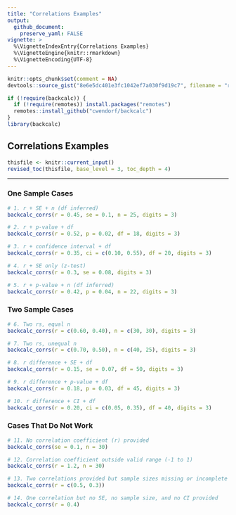 ```yaml
---
title: "Correlations Examples"
output:
  github_document:
    preserve_yaml: FALSE
vignette: >
  %\VignetteIndexEntry{Correlations Examples}
  %\VignetteEngine{knitr::rmarkdown}
  %\VignetteEncoding{UTF-8}
---
```


```r
knitr::opts_chunk$set(comment = NA)
devtools::source_gist("8e6e5dc401e3fc1042ef7a030f9d19c7", filename = "revised_toc.R")
```

```r
if (!require(backcalc)) {
  if (!require(remotes)) install.packages("remotes")
  remotes::install_github("cwendorf/backcalc")
}
library(backcalc)
```

## Correlations Examples

```r
thisfile <- knitr::current_input()
revised_toc(thisfile, base_level = 3, toc_depth = 4)
```

---

### One Sample Cases

```r
# 1. r + SE + n (df inferred)
backcalc_corrs(r = 0.45, se = 0.1, n = 25, digits = 3)

# 2. r + p-value + df
backcalc_corrs(r = 0.52, p = 0.02, df = 18, digits = 3)

# 3. r + confidence interval + df
backcalc_corrs(r = 0.35, ci = c(0.10, 0.55), df = 20, digits = 3)

# 4. r + SE only (z-test)
backcalc_corrs(r = 0.3, se = 0.08, digits = 3)

# 5. r + p-value + n (df inferred)
backcalc_corrs(r = 0.42, p = 0.04, n = 22, digits = 3)
```

### Two Sample Cases

```r
# 6. Two rs, equal n
backcalc_corrs(r = c(0.60, 0.40), n = c(30, 30), digits = 3)

# 7. Two rs, unequal n
backcalc_corrs(r = c(0.70, 0.50), n = c(40, 25), digits = 3)

# 8. r difference + SE + df
backcalc_corrs(r = 0.15, se = 0.07, df = 50, digits = 3)

# 9. r difference + p-value + df
backcalc_corrs(r = 0.18, p = 0.03, df = 45, digits = 3)

# 10. r difference + CI + df
backcalc_corrs(r = 0.20, ci = c(0.05, 0.35), df = 40, digits = 3)
```

### Cases That Do Not Work

```r
# 11. No correlation coefficient (r) provided
backcalc_corrs(se = 0.1, n = 30)

# 12. Correlation coefficient outside valid range (-1 to 1)
backcalc_corrs(r = 1.2, n = 30)

# 13. Two correlations provided but sample sizes missing or incomplete
backcalc_corrs(r = c(0.5, 0.3))

# 14. One correlation but no SE, no sample size, and no CI provided
backcalc_corrs(r = 0.4)
```
